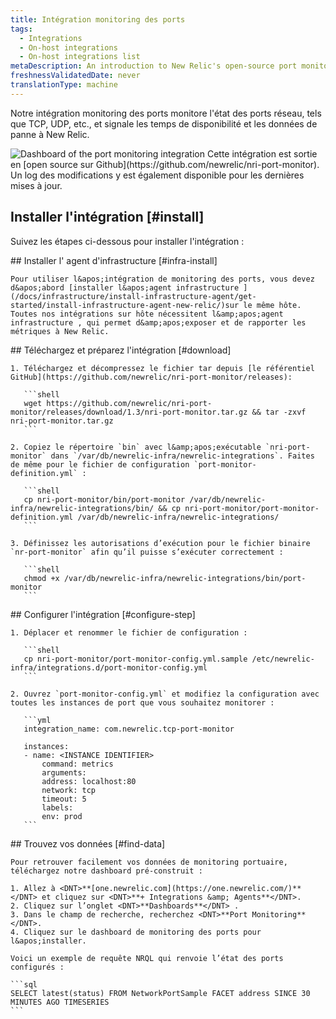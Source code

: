 ```yaml
---
title: Intégration monitoring des ports
tags:
  - Integrations
  - On-host integrations
  - On-host integrations list
metaDescription: An introduction to New Relic's open-source port monitoring integration.
freshnessValidatedDate: never
translationType: machine
---
```


Notre intégration monitoring des ports monitore l&apos;état des ports réseau, tels que TCP, UDP, etc., et signale les temps de disponibilité et les données de panne à New Relic.

<img title="port-dashboard" alt="Dashboard of the port monitoring integration" src="/images/infrastructure_screenshot-crop_port-monitoring-dashboard.webp" />

<Callout variant="tip">
  Cette intégration est sortie en [open source sur Github](https://github.com/newrelic/nri-port-monitor). Un log des modifications y est également disponible pour les dernières mises à jour.
</Callout>

## Installer l&apos;intégration [#install]

Suivez les étapes ci-dessous pour installer l&apos;intégration :

<Steps>
  <Step>
    ## Installer l&apos; agent d&apos;infrastructure [#infra-install]

    Pour utiliser l&apos;intégration de monitoring des ports, vous devez d&apos;abord [installer l&apos;agent infrastructure ](/docs/infrastructure/install-infrastructure-agent/get-started/install-infrastructure-agent-new-relic/)sur le même hôte. Toutes nos intégrations sur hôte nécessitent l&amp;apos;agent infrastructure , qui permet d&amp;apos;exposer et de rapporter les métriques à New Relic.
  </Step>

  <Step>
    ## Téléchargez et préparez l&apos;intégration [#download]

    1. Téléchargez et décompressez le fichier tar depuis [le référentiel GitHub](https://github.com/newrelic/nri-port-monitor/releases):

       ```shell
       wget https://github.com/newrelic/nri-port-monitor/releases/download/1.3/nri-port-monitor.tar.gz && tar -zxvf nri-port-monitor.tar.gz  
       ```

    2. Copiez le répertoire `bin` avec l&amp;apos;exécutable `nri-port-monitor` dans `/var/db/newrelic-infra/newrelic-integrations`. Faites de même pour le fichier de configuration `port-monitor-definition.yml` :

       ```shell
       cp nri-port-monitor/bin/port-monitor /var/db/newrelic-infra/newrelic-integrations/bin/ && cp nri-port-monitor/port-monitor-definition.yml /var/db/newrelic-infra/newrelic-integrations/
       ```

    3. Définissez les autorisations d’exécution pour le fichier binaire `nr-port-monitor` afin qu’il puisse s’exécuter correctement :

       ```shell
       chmod +x /var/db/newrelic-infra/newrelic-integrations/bin/port-monitor
       ```
  </Step>

  <Step>
    ## Configurer l&apos;intégration [#configure-step]

    1. Déplacer et renommer le fichier de configuration :

       ```shell
       cp nri-port-monitor/port-monitor-config.yml.sample /etc/newrelic-infra/integrations.d/port-monitor-config.yml
       ```

    2. Ouvrez `port-monitor-config.yml` et modifiez la configuration avec toutes les instances de port que vous souhaitez monitorer :

       ```yml
       integration_name: com.newrelic.tcp-port-monitor

       instances:
       - name: <INSTANCE IDENTIFIER>
           command: metrics
           arguments:
           address: localhost:80
           network: tcp
           timeout: 5
           labels:
           env: prod
       ```
  </Step>

  <Step>
    ## Trouvez vos données [#find-data]

    Pour retrouver facilement vos données de monitoring portuaire, téléchargez notre dashboard pré-construit :

    1. Allez à <DNT>**[one.newrelic.com](https://one.newrelic.com/)**</DNT> et cliquez sur <DNT>**+ Integrations &amp; Agents**</DNT>.
    2. Cliquez sur l’onglet <DNT>**Dashboards**</DNT> .
    3. Dans le champ de recherche, recherchez <DNT>**Port Monitoring**</DNT>.
    4. Cliquez sur le dashboard de monitoring des ports pour l&apos;installer.

    Voici un exemple de requête NRQL qui renvoie l’état des ports configurés :

    ```sql
    SELECT latest(status) FROM NetworkPortSample FACET address SINCE 30 MINUTES AGO TIMESERIES
    ```
  </Step>
</Steps>